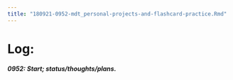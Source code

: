 ```yaml
---
title: "180921-0952-mdt_personal-projects-and-flashcard-practice.Rmd"
---
```



# Log:

##### 0952: Start; status/thoughts/plans.
